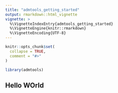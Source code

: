 ```yaml
---
title: "admtools_getting_started"
output: rmarkdown::html_vignette
vignette: >
  %\VignetteIndexEntry{admtools_getting_started}
  %\VignetteEngine{knitr::rmarkdown}
  %\VignetteEncoding{UTF-8}
---
```


```r
knitr::opts_chunk$set(
  collapse = TRUE,
  comment = "#>"
)
```

```r
library(admtools)
```

## Hello WOrld